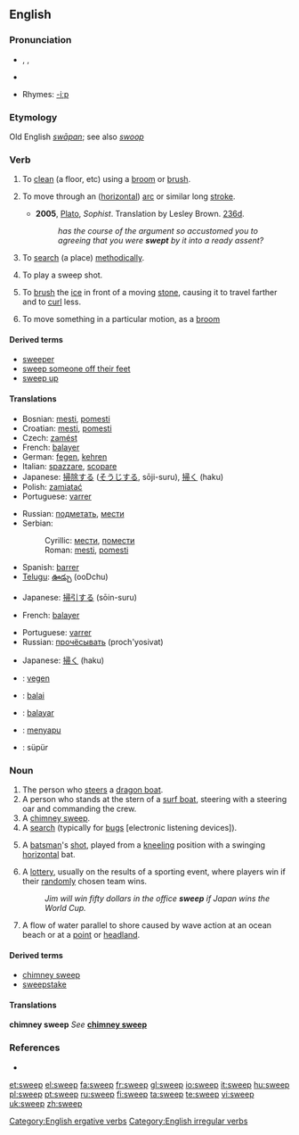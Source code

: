 ==English==

===Pronunciation===
* {{enPR|swēp}}, {{IPA|/swiːp/}}, {{SAMPA|/swi:p/}}
* {{audio|en-us-sweep.ogg|Audio (US)}}

* Rhymes: [[Rhymes:English:-iːp|-iːp]]

===Etymology===
Old English ''[[swāpan]]''; see also ''[[swoop]]''

===Verb===
{{en-verb|sweeps|sweeping|swept}}

# {{transitive}} To [[clean]] (a floor, etc) using a [[broom]] or [[brush]].
# {{intransitive}} To move through an ([[horizontal]]) [[arc]] or similar long [[stroke]].
#* '''2005''', [[w:Plato|Plato]], ''Sophist''.  Translation by Lesley Brown. [[w:Stephanus pagination|236d]].
#*: ''has the course of the argument so accustomed you to agreeing that you were '''swept''' by it into a ready assent?''
# {{transitive}} To [[search]] (a place) [[methodically]].
# {{cricket}} To play a sweep shot.
# {{curling}} To [[brush]] the [[ice]] in front of a moving [[stone]], causing it to travel farther and to [[curl]] less.
# {{transitive}} {{ergative}} To move something in a particular motion, as a [[broom]]

====Derived terms====
* [[sweeper]]
* [[sweep someone off their feet]]
* [[sweep up]]

====Translations====
{{trans-top|to clean (a floor, etc) using a broom or brush}}
* Bosnian: [[mesti#Bosnian|mesti]], [[pomesti#Bosnian|pomesti]]
* Croatian: [[mesti#Croatian|mesti]], [[pomesti#Croatian|pomesti]]
* Czech: [[zamést]]
* French: [[balayer]]
* German: [[fegen]], [[kehren]]
* Italian: [[spazzare]], [[scopare]]
* Japanese: [[掃除]]する ([[そうじ]]する, sōji-suru), [[掃く]] (haku)
* Polish: [[zamiatać]]
* Portuguese: [[varrer]]
{{trans-mid}}
* Russian: [[подметать]], [[мести]]
* Serbian:
*: Cyrillic: [[мести#Serbian|мести]], [[помести#Serbian|помести]]
*: Roman: [[mesti#Serbian|mesti]], [[pomesti#Serbian|pomesti]]
* Spanish: [[barrer#Spanish|barrer]]
* [[Telugu]]: [[ఊడ్చు]] (ooDchu)
{{trans-bottom}}

{{trans-top|to move through an arc or similar long stroke}}
* Japanese: [[掃引]]する (sōin-suru)
{{trans-mid}}
{{trans-bottom}}

{{trans-top|search (a place) methodically}}
* French: [[balayer]]
{{trans-mid}}
* Portuguese: [[varrer]]
* Russian: [[прочёсывать]] (proch'yosivat)
{{trans-bottom}}

{{trans-top|cricket: play a sweep shot}}
{{trans-mid}}
{{trans-bottom}}

{{trans-top|curling: brush the ice in curling}}
* Japanese: [[掃く]] (haku)
{{trans-mid}}
{{trans-bottom}}

{{trans-top|to move something in a certain motion}}
{{trans-mid}}
{{trans-bottom}}

{{checktrans-top}}
* {{ttbc|Dutch}}: [[vegen]]
* {{ttbc|Esperanto}}: [[balai]]
* {{ttbc|Ido}}: [[balayar]]
* {{ttbc|Indonesian}}: [[sapu|menyapu]]
* {{ttbc|Turkish}}: süpür
{{trans-bottom}}

===Noun===
{{en-noun}}

# The person who [[steer]]s a [[dragon boat]].<!-- possibly other types of boats? -->
# A person who stands at the stern of a [[surf boat]], steering with a steering oar and commanding the crew.
# A [[chimney sweep]].
# A [[search]] (typically for [[bug]]s [electronic listening devices]).
# {{cricket}} A [[batsman]]'s [[shot]], played from a [[kneeling]] position with a swinging [[horizontal]] bat.
# A [[lottery]], usually on the results of a sporting event, where players win if their [[random]]ly chosen team wins.
#: ''Jim will win fifty dollars in the office '''sweep''' if Japan wins the World Cup.''
# A flow of water parallel to shore caused by wave action at an ocean beach or at a [[point]] or [[headland]].

====Derived terms====
* [[chimney sweep]]
*[[sweepstake]]

====Translations====
{{trans-top|person who steers a dragon boat}}
{{trans-mid}}
{{trans-bottom}}

'''chimney sweep'''
''See'' '''[[chimney sweep]]'''
{{top}}
{{mid}}
{{bottom}}

{{trans-top|a search for bugs (electronic listening devices)}}
{{trans-mid}}
{{trans-bottom}}

{{trans-top|type of shot in cricket}}
{{trans-mid}}
{{trans-bottom}}

===References===
* {{R:1913}}

[[Category:English ergative verbs]]
[[Category:English irregular verbs]]

[[et:sweep]]
[[el:sweep]]
[[fa:sweep]]
[[fr:sweep]]
[[gl:sweep]]
[[io:sweep]]
[[it:sweep]]
[[hu:sweep]]
[[pl:sweep]]
[[pt:sweep]]
[[ru:sweep]]
[[fi:sweep]]
[[ta:sweep]]
[[te:sweep]]
[[vi:sweep]]
[[uk:sweep]]
[[zh:sweep]]
